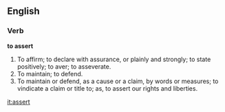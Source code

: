 ==English==

===Verb===

'''to assert'''

#To affirm; to declare with assurance, or plainly and strongly; to state positively; to aver; to asseverate.
#To maintain; to defend.
#To maintain or defend, as a cause or a claim, by words or measures; to vindicate a claim or title to; as, to assert our rights and liberties.

[[it:assert]]